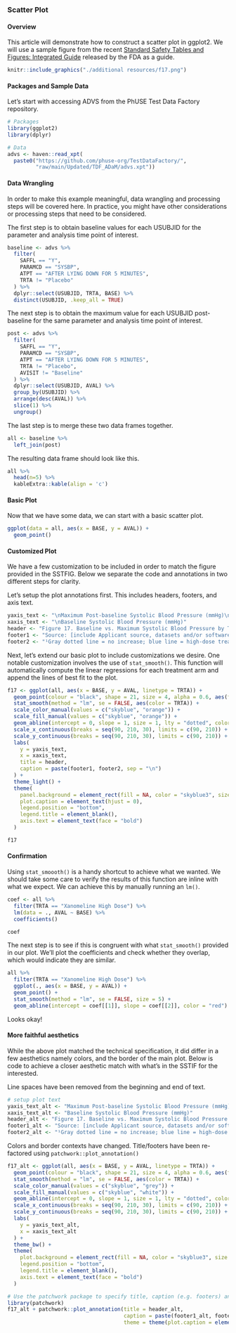 ### Scatter Plot
#### Overview
This article will demonstrate how to construct a scatter plot in ggplot2. We will use a sample figure from the recent [Standard Safety Tables and Figures: Integrated Guide](https://downloads.regulations.gov/FDA-2022-N-1961-0002/attachment_1.pdf) released by the FDA as a guide. 

```r
knitr::include_graphics("./additional resources/f17.png")
```
 
#### Packages and Sample Data
Let's start with accessing ADVS from the PhUSE Test Data Factory repository.

```r
# Packages
library(ggplot2)
library(dplyr)

# Data
advs <- haven::read_xpt(
  paste0("https://github.com/phuse-org/TestDataFactory/",
         "raw/main/Updated/TDF_ADaM/advs.xpt"))
```

#### Data Wrangling
In order to make this example meaningful, data wrangling and processing steps will be covered here. In practice, you might have other considerations or processing steps that need to be considered.

The first step is to obtain baseline values for each USUBJID for the parameter and analysis time point of interest. 
```r
baseline <- advs %>%
  filter(
    SAFFL == "Y",
    PARAMCD == "SYSBP",
    ATPT == "AFTER LYING DOWN FOR 5 MINUTES",
    TRTA != "Placebo"
  ) %>%
  dplyr::select(USUBJID, TRTA, BASE) %>%
  distinct(USUBJID, .keep_all = TRUE)
```

The next step is to obtain the maximum value for each USUBJID post-baseline for the same parameter and analysis time point of interest.
```r
post <- advs %>%
  filter(
    SAFFL == "Y",
    PARAMCD == "SYSBP",
    ATPT == "AFTER LYING DOWN FOR 5 MINUTES",
    TRTA != "Placebo",
    AVISIT != "Baseline"
  ) %>%
  dplyr::select(USUBJID, AVAL) %>%
  group_by(USUBJID) %>%
  arrange(desc(AVAL)) %>%
  slice(1) %>%
  ungroup()
```

The last step is to merge these two data frames together.
```r
all <- baseline %>%
  left_join(post)
```

The resulting data frame should look like this. 
```r
all %>% 
  head(n=5) %>%
  kableExtra::kable(align = 'c')
```

#### Basic Plot
Now that we have some data, we can start with a basic scatter plot.
```r
ggplot(data = all, aes(x = BASE, y = AVAL)) +
  geom_point()
```

#### Customized Plot
We have a few customization to be included in order to match the figure provided in the SSTFIG. Below we separate the code and annotations in two different steps for clarity.

Let's setup the plot annotations first. This includes headers, footers, and axis text.
```r
yaxis_text <- "\nMaximum Post-baseline Systolic Blood Pressure (mmHg)\n"
xaxis_text <- "\nBaseline Systolic Blood Pressure (mmHg)"
header <- "Figure 17. Baseline vs. Maximum Systolic Blood Pressure by Treatment Arm, Safety Population¹, Pooled Analysis\n"
footer1 <- "Source: [include Applicant source, datasets and/or software tools used]."
footer2 <- "¹Gray dotted line = no increase; blue line = high-dose treatment linear regression; orange dashed line = low-dose linear regression."
```

Next, let's extend our basic plot to include customizations we desire. One notable customization involves the use of `stat_smooth()`. This function will automatically compute the linear regressions for each treatment arm and append the lines of best fit to the plot.
```r
f17 <- ggplot(all, aes(x = BASE, y = AVAL, linetype = TRTA)) +
  geom_point(colour = "black", shape = 21, size = 4, alpha = 0.6, aes(fill = TRTA)) +
  stat_smooth(method = "lm", se = FALSE, aes(color = TRTA)) +
  scale_color_manual(values = c("skyblue", "orange")) +
  scale_fill_manual(values = c("skyblue", "orange")) +
  geom_abline(intercept = 0, slope = 1, size = 1, lty = "dotted", color = "#5A5A5A") +
  scale_x_continuous(breaks = seq(90, 210, 30), limits = c(90, 210)) +
  scale_y_continuous(breaks = seq(90, 210, 30), limits = c(90, 210)) +
  labs(
    y = yaxis_text,
    x = xaxis_text,
    title = header,
    caption = paste(footer1, footer2, sep = "\n")
  ) +
  theme_light() +
  theme(
    panel.background = element_rect(fill = NA, color = "skyblue3", size = 2, linetype = "solid"),
    plot.caption = element_text(hjust = 0),
    legend.position = "bottom",
    legend.title = element_blank(),
    axis.text = element_text(face = "bold")
  ) 

f17
```

#### Confirmation
Using `stat_smoooth()` is a handy shortcut to achieve what we wanted. We should take some care to verify the results of this function are inline with what we expect. We can achieve this by manually running an `lm()`.

```r
coef <- all %>%
  filter(TRTA == "Xanomeline High Dose") %>%
  lm(data = ., AVAL ~ BASE) %>%
  coefficients()

coef
```

The next step is to see if this is congruent with what `stat_smooth()` provided in our plot. We'll plot the coefficients and check whether they overlap, which would indicate they are similar.
```r
all %>%
  filter(TRTA == "Xanomeline High Dose") %>%
  ggplot(., aes(x = BASE, y = AVAL)) +
  geom_point() +
  stat_smooth(method = "lm", se = FALSE, size = 5) +
  geom_abline(intercept = coef[[1]], slope = coef[[2]], color = "red")
```

Looks okay!

#### More faithful aesthetics
While the above plot matched the technical specification, it did differ in a few aesthetics namely colors, and the border of the main plot. Below is code to achieve a closer aesthetic match with what's in the SSTIF for the interested.

Line spaces have been removed from the beginning and end of text.
```r
# setup plot text
yaxis_text_alt <- "Maximum Post-baseline Systolic Blood Pressure (mmHg)"
xaxis_text_alt <- "Baseline Systolic Blood Pressure (mmHg)"
header_alt <- "Figure 17. Baseline vs. Maximum Systolic Blood Pressure by Treatment Arm, Safety Population¹, Pooled Analysis"
footer1_alt <- "Source: [include Applicant source, datasets and/or software tools used]."
footer2_alt <- "¹Gray dotted line = no increase; blue line = high-dose treatment linear regression; grey dashed line = low-dose linear regression."
```

Colors and border contexts have changed. Title/footers have been re-factored using `patchwork::plot_annotation()`
```r
f17_alt <- ggplot(all, aes(x = BASE, y = AVAL, linetype = TRTA)) +
  geom_point(colour = "black", shape = 21, size = 4, alpha = 0.6, aes(fill = TRTA)) +
  stat_smooth(method = "lm", se = FALSE, aes(color = TRTA)) +
  scale_color_manual(values = c("skyblue", "grey")) +
  scale_fill_manual(values = c("skyblue", "white")) +
  geom_abline(intercept = 0, slope = 1, size = 1, lty = "dotted", color = "#5A5A5A") +
  scale_x_continuous(breaks = seq(90, 210, 30), limits = c(90, 210)) +
  scale_y_continuous(breaks = seq(90, 210, 30), limits = c(90, 210)) +
  labs(
    y = yaxis_text_alt,
    x = xaxis_text_alt
  ) +
  theme_bw() +
  theme(
    plot.background = element_rect(fill = NA, color = "skyblue3", size = 2, linetype = "solid"),
    legend.position = "bottom",
    legend.title = element_blank(),
    axis.text = element_text(face = "bold")
  ) 

# Use the patchwork package to specify title, caption (e.g. footers) and footers position (i.e. left align) to get a closer aesthetic feel.
library(patchwork)
f17_alt + patchwork::plot_annotation(title = header_alt,
                                     caption = paste(footer1_alt, footer2_alt, sep = "\n"),
                                     theme = theme(plot.caption = element_text(hjust = 0)))
```